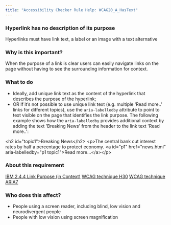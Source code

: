 ```yaml
---
title: "Accessibility Checker Rule Help: WCAG20_A_HasText"
---
```


<div className="toolHelp">
<Row>
<Column colLg={16} colMd={8} colSm={4} className="toolHead">

### Hyperlink has no description of its purpose

<div id="locLevel"></div>

Hyperlinks must have link text, a label or an image with a text alternative

</Column>
</Row>
<Row>
<Column colLg={11} colMd={5} colSm={4} className="toolMain">

### Why is this important?

When the purpose of a link is clear users can easily navigate links on the page without having to see the surrounding information for context.

<div id="locSnippet"></div>

### What to do

* Ideally, add unique link text as the content of the hyperlink that describes the purpose of the hyperlink;
* OR If it’s not possible to use unique link text (e.g. multiple ‘Read more..’ links for different topics), use the `aria-labelledby` attribute to point to text visible on the page that identifies the link purpose.  The following example shows how the `aria-labelledby` provides additional context by adding the text 'Breaking News' from the header to the link text 'Read more..':

<CodeSnippet type="multi" light={true}>&lt;h2 id="topic1"&gt;Breaking News&lt;/h2&gt;
&lt;p&gt;The central bank cut interest rates by half a percentage to protect economy.
&lt;a id="p1" href="news.html" aria-labelledby="p1 topic1"&gt;Read more...&lt;/a&gt;&lt;/p&gt;</CodeSnippet>

</Column>
<Column colLg={5} colMd={3} colSm={4} className="toolLeft">

### About this requirement

[IBM 2.4.4 Link Purpose (in Context)](https://www.ibm.com/able/requirements/requirements/#2_4_4)
[WCAG technique H30](https://www.w3.org/TR/WCAG20-TECHS/H30)
[WCAG technique ARIA7](https://www.w3.org/WAI/WCAG21/Techniques/aria/ARIA7)

### Who does this affect?

* People using a screen reader, including blind, low vision and neurodivergent people
* People with low vision using screen magnification

</Column>
</Row>
</div>

